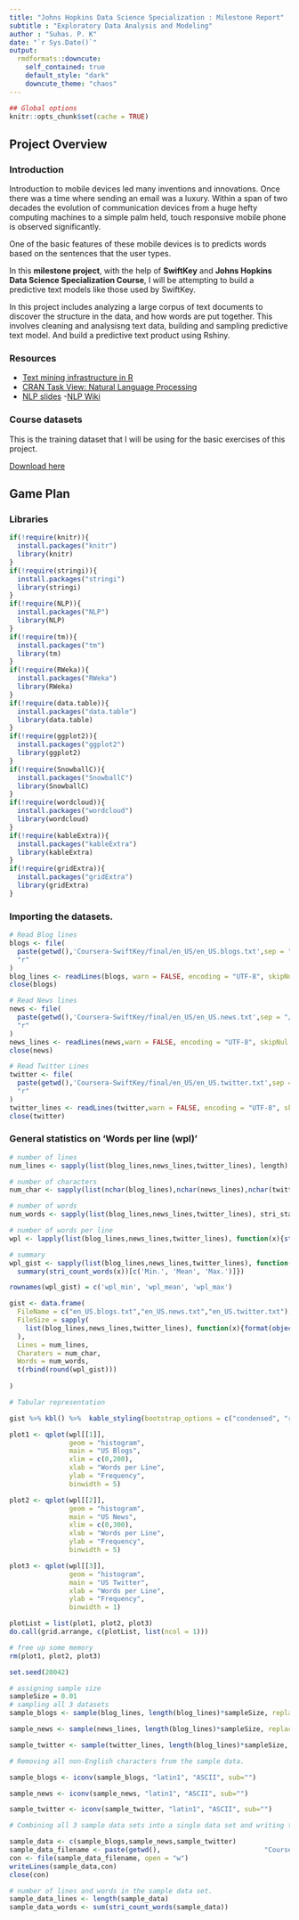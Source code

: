 ```yaml
---
title: "Johns Hopkins Data Science Specialization : Milestone Report"
subtitle : "Exploratory Data Analysis and Modeling"
author : "Suhas. P. K"
date: "`r Sys.Date()`"
output:
  rmdformats::downcute:
    self_contained: true
    default_style: "dark"
    downcute_theme: "chaos"
---
```



```r
## Global options
knitr::opts_chunk$set(cache = TRUE)
```

## Project Overview

### Introduction

Introduction to mobile devices led many inventions and innovations. Once there was a time where sending an email was a luxury. Within a span of two decades the evolution of communication devices from a huge hefty computing machines to a simple palm held, touch responsive mobile phone is observed significantly.

One of the basic features of these mobile devices is to predicts words based on the sentences that the user types.

In this **milestone project**, with the help of **SwiftKey** and **Johns Hopkins Data Science Specialization Course**, I will be attempting to build a predictive text models like those used by SwiftKey.

In this project includes analyzing a large corpus of text documents to discover the structure in the data, and how words are put
together. This involves cleaning and analysisng text data, building and sampling predictive text model. And build a predictive text product using Rshiny.

### Resources 

- [Text mining infrastructure in R](https://www.jstatsoft.org/article/view/v025i05)
- [CRAN Task View: Natural Language Processing](https://cran.r-project.org/web/views/NaturalLanguageProcessing.html)
- [NLP slides](https://web.stanford.edu/~jurafsky/NLPCourseraSlides.html)
-[NLP Wiki](https://en.wikipedia.org/wiki/Natural_language_processing)

### Course datasets

This is the training dataset that I will be using for the basic exercises of this project.

[Download here](https://d396qusza40orc.cloudfront.net/dsscapstone/dataset/Coursera-SwiftKey.zip)

## Game Plan

### Libraries

```r
if(!require(knitr)){
  install.packages("knitr")
  library(knitr)
}
if(!require(stringi)){
  install.packages("stringi")
  library(stringi)
}
if(!require(NLP)){
  install.packages("NLP")
  library(NLP)
}
if(!require(tm)){
  install.packages("tm")
  library(tm)
}
if(!require(RWeka)){
  install.packages("RWeka")
  library(RWeka)
}
if(!require(data.table)){
  install.packages("data.table")
  library(data.table)
}
if(!require(ggplot2)){
  install.packages("ggplot2")
  library(ggplot2)
}
if(!require(SnowballC)){
  install.packages("SnowballC")
  library(SnowballC)
}
if(!require(wordcloud)){
  install.packages("wordcloud")
  library(wordcloud)
}
if(!require(kableExtra)){
  install.packages("kableExtra")
  library(kableExtra)
}
if(!require(gridExtra)){
  install.packages("gridExtra")
  library(gridExtra)
}
```

### Importing the datasets.
```r

# Read Blog lines
blogs <- file(
  paste(getwd(),'Coursera-SwiftKey/final/en_US/en_US.blogs.txt',sep = "/"),
  "r"
)
blog_lines <- readLines(blogs, warn = FALSE, encoding = "UTF-8", skipNul = TRUE)
close(blogs)

# Read News lines
news <- file(
  paste(getwd(),'Coursera-SwiftKey/final/en_US/en_US.news.txt',sep = "/"),
  "r"
)
news_lines <- readLines(news,warn = FALSE, encoding = "UTF-8", skipNul = TRUE)
close(news)

# Read Twitter Lines
twitter <- file(
  paste(getwd(),'Coursera-SwiftKey/final/en_US/en_US.twitter.txt',sep = "/"),
  "r"
)
twitter_lines <- readLines(twitter,warn = FALSE, encoding = "UTF-8", skipNul = TRUE)
close(twitter)


```

### General statistics on 'Words per line (wpl)'

```r

# number of lines 
num_lines <- sapply(list(blog_lines,news_lines,twitter_lines), length)

# number of characters
num_char <- sapply(list(nchar(blog_lines),nchar(news_lines),nchar(twitter_lines)),sum)

# number of words 
num_words <- sapply(list(blog_lines,news_lines,twitter_lines), stri_stats_latex)[4,]

# number of words per line
wpl <- lapply(list(blog_lines,news_lines,twitter_lines), function(x){stri_count_words(x)})

# summary 
wpl_gist <- sapply(list(blog_lines,news_lines,twitter_lines), function(x){
  summary(stri_count_words(x))[c('Min.', 'Mean', 'Max.')]})

rownames(wpl_gist) = c('wpl_min', 'wpl_mean', 'wpl_max')

gist <- data.frame(
  FileName = c("en_US.blogs.txt","en_US.news.txt","en_US.twitter.txt"),
  FileSize = sapply(
    list(blog_lines,news_lines,twitter_lines), function(x){format(object.size(x),"MB")}
  ),
  Lines = num_lines,
  Charaters = num_char,
  Words = num_words,
  t(rbind(round(wpl_gist)))
  
)

# Tabular representation

gist %>% kbl() %>%  kable_styling(bootstrap_options = c("condensed", "responsive"))

```



```r
plot1 <- qplot(wpl[[1]],
               geom = "histogram",
               main = "US Blogs",
               xlim = c(0,200),
               xlab = "Words per Line",
               ylab = "Frequency",
               binwidth = 5)

plot2 <- qplot(wpl[[2]],
               geom = "histogram",
               main = "US News",
               xlim = c(0,300),
               xlab = "Words per Line",
               ylab = "Frequency",
               binwidth = 5)

plot3 <- qplot(wpl[[3]],
               geom = "histogram",
               main = "US Twitter",
               xlab = "Words per Line",
               ylab = "Frequency",
               binwidth = 1)

plotList = list(plot1, plot2, plot3)
do.call(grid.arrange, c(plotList, list(ncol = 1)))

# free up some memory
rm(plot1, plot2, plot3)
```

```r
set.seed(20042)

# assigning sample size
sampleSize = 0.01
# sampling all 3 datasets
sample_blogs <- sample(blog_lines, length(blog_lines)*sampleSize, replace = FALSE)

sample_news <- sample(news_lines, length(blog_lines)*sampleSize, replace = FALSE)

sample_twitter <- sample(twitter_lines, length(blog_lines)*sampleSize, replace = FALSE)

# Removing all non-English characters from the sample data.

sample_blogs <- iconv(sample_blogs, "latin1", "ASCII", sub="")

sample_news <- iconv(sample_news, "latin1", "ASCII", sub="")

sample_twitter <- iconv(sample_twitter, "latin1", "ASCII", sub="")

# Combining all 3 sample data sets into a single data set and writing to disk.

sample_data <- c(sample_blogs,sample_news,sample_twitter)
sample_data_filename <- paste(getwd(),                          "Coursera-SwiftKey/final/en_US/en_US.sample.txt",sep = "/")
con <- file(sample_data_filename, open = "w")
writeLines(sample_data,con)
close(con)

# number of lines and words in the sample data set.
sample_data_lines <- length(sample_data)
sample_data_words <- sum(stri_count_words(sample_data))

```









